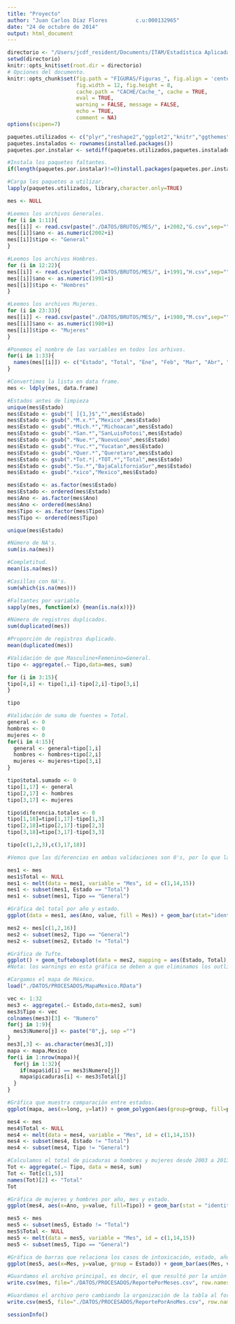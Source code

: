 ```yaml
---
title: "Proyecto"
author: "Juan Carlos Díaz Flores         c.u:000132965"
date: "24 de octubre de 2014"
output: html_document
---
```


```r
directorio <- "/Users/jcdf_resident/Documents/ITAM/Estadística Aplicada I/Proyecto"
setwd(directorio)
knitr::opts_knit$set(root.dir = directorio)
# Opciones del documento.
knitr::opts_chunk$set(fig.path = "FIGURAS/Figuras_", fig.align = 'center',
                      fig.width = 12, fig.height = 8, 
                      cache.path = "CACHE/Cache_", cache = TRUE, 
                      eval = TRUE, 
                      warning = FALSE, message = FALSE,
                      echo = TRUE, 
                      comment = NA)
options(scipen=7)
```

```r
paquetes.utilizados <- c("plyr","reshape2","ggplot2","knitr","ggthemes","scales")
paquetes.instalados <- rownames(installed.packages())
paquetes.por.instalar <- setdiff(paquetes.utilizados,paquetes.instalados)

#Instala los paquetes faltantes.
if(length(paquetes.por.instalar)!=0)install.packages(paquetes.por.instalar)

#Carga los paquetes a utilizar.
lapply(paquetes.utilizados, library,character.only=TRUE)
```

```r
mes <- NULL

#Leemos los archivos Generales.
for (i in 1:11){
mes[[i]] <- read.csv(paste("./DATOS/BRUTOS/MES/", i+2002,"G.csv",sep=""),sep=",", header= TRUE,stringsAsFactors=TRUE)
mes[[i]]$ano <- as.numeric(2002+i)
mes[[i]]$tipo <- "General"
}

#Leemos los archivos Hombres.
for (i in 12:22){
mes[[i]] <- read.csv(paste("./DATOS/BRUTOS/MES/", i+1991,"H.csv",sep=""),sep=",", header= TRUE,stringsAsFactors=TRUE)
mes[[i]]$ano <- as.numeric(1991+i)
mes[[i]]$tipo <- "Hombres"
}

#Leemos los archivos Mujeres.
for (i in 23:33){
mes[[i]] <- read.csv(paste("./DATOS/BRUTOS/MES/", i+1980,"M.csv",sep=""),sep=",", header= TRUE,stringsAsFactors=TRUE)
mes[[i]]$ano <- as.numeric(1980+i)
mes[[i]]$tipo <- "Mujeres"
}

#Ponemos el nombre de las variables en todos los arhivos.
for(i in 1:33){
  names(mes[[i]]) <- c("Estado", "Total", "Ene", "Feb", "Mar", "Abr", "May", "Jun", "Jul", "Ago", "Sep", "Oct", "Nov", "Dic", "Ano", "Tipo") 
}

#Convertimos la lista en data frame.
mes <- ldply(mes, data.frame)
```

```r
#Estados antes de limpieza
unique(mes$Estado)
mes$Estado <- gsub("[ ]{1,}$","",mes$Estado)
mes$Estado <- gsub(".*M.x.*","Mexico",mes$Estado)
mes$Estado <- gsub(".*Mich.*","Michoacan",mes$Estado)
mes$Estado <- gsub(".*San.*","SanLuisPotosi",mes$Estado)
mes$Estado <- gsub(".*Nue.*","NuevoLeon",mes$Estado)
mes$Estado <- gsub(".*Yuc.*","Yucatan",mes$Estado)
mes$Estado <- gsub(".*Quer.*","Queretaro",mes$Estado)
mes$Estado <- gsub(".*Tot.*|.*TOT.*","Total",mes$Estado)
mes$Estado <- gsub(".*Su.*","BajaCaliforniaSur",mes$Estado)
mes$Estado <- gsub(".*xico","Mexico",mes$Estado)

mes$Estado <- as.factor(mes$Estado)
mes$Estado <- ordered(mes$Estado)
mes$Ano <- as.factor(mes$Ano)
mes$Ano <- ordered(mes$Ano)
mes$Tipo <- as.factor(mes$Tipo)
mes$Tipo <- ordered(mes$Tipo)

unique(mes$Estado)
```

```r
#Número de NA's.
sum(is.na(mes))

#Completitud.
mean(is.na(mes))

#Casillas con NA's.
sum(which(is.na(mes)))

#Faltantes por variable.
sapply(mes, function(x) {mean(is.na(x))}) 

#Número de registros duplicados.
sum(duplicated(mes))

#Proporción de registros duplicado.
mean(duplicated(mes))

#Validación de que Masculino+Femenino=General.
tipo <- aggregate(.~ Tipo,data=mes, sum)

for (i in 3:15){
tipo[4,i] <- tipo[1,i]-tipo[2,i]-tipo[3,i]
}

tipo

#Validación de suma de fuentes = Total.
general <- 0
hombres <- 0
mujeres <- 0
for(i in 4:15){
  general <- general+tipo[1,i]
  hombres <- hombres+tipo[2,i]
  mujeres <- mujeres+tipo[3,i]
}

tipo$total.sumado <- 0
tipo[1,17] <- general
tipo[2,17] <- hombres
tipo[3,17] <- mujeres

tipo$diferencia.totales <- 0
tipo[1,18]=tipo[1,17]-tipo[1,3]
tipo[2,18]=tipo[2,17]-tipo[2,3]
tipo[3,18]=tipo[3,17]-tipo[3,3]

tipo[c(1,2,3),c(3,17,18)]

#Vemos que las diferencias en ambas validaciones son 0's, por lo que la información es verídica. La prueba de rangos indica que igual estan estructurados de manera correcta, ninguna fuente proporcionó mas datos que el total reportado.
```

```r
mes1 <- mes
mes1$Total <- NULL
mes1 <- melt(data = mes1, variable = "Mes", id = c(1,14,15)) 
mes1 <- subset(mes1, Estado == "Total")
mes1 <- subset(mes1, Tipo == "General")

#Gráfica del total por año y estado.
ggplot(data = mes1, aes(Ano, value, fill = Mes)) + geom_bar(stat="identity")  + facet_wrap(~ Mes, ncol = 1) + labs(title = "Intoxicación por Picaduras de Alacrán (Población general)", x = "Año", y = "Casos de intoxicación") + theme_bw() + theme(axis.text.x = element_text(angle = 90, hjust = 1, vjust = 0.5), strip.text = element_text(face = "bold"), strip.background = element_blank(), panel.border = element_rect(colour = grey(.90)), axis.ticks = element_line(colour=grey(.90), size = .5), axis.text = element_text(colour=grey(.55)), axis.title = element_text(colour=grey(.45)), legend.key = element_blank()) + guides(fill=FALSE)

mes2 <- mes[c(1,2,16)]
mes2 <- subset(mes2, Tipo == "General")
mes2 <- subset(mes2, Estado != "Total")

#Gráfica de Tufte.
ggplot() + geom_tufteboxplot(data = mes2, mapping = aes(Estado, Total), outlier.shape = NA) + labs(title = "Intoxicación por picadura de alacrán 2003 a 2013", x = "Estado", y = "Casos de intoxicación")  + theme(axis.text.x  = element_text(angle=90, vjust=0.5, size=16)) + coord_cartesian(ylim=c(0,70000))
#Nota: los warnings en esta gráfica se deben a que eliminamos los outliers ya que los boxplots de Tufte no los consideran.

#Cargamos el mapa de México.
load("./DATOS/PROCESADOS/MapaMexico.RData")

vec <- 1:32
mes3 <- aggregate(.~ Estado,data=mes2, sum)
mes3$Tipo <- vec
colnames(mes3)[3] <- "Numero"
for(j in 1:9){
  mes3$Numero[j] <- paste("0",j, sep ="")
}
mes3[,3] <- as.character(mes3[,3])
mapa <- mapa.Mexico
for(i in 1:nrow(mapa)){
  for(j in 1:32){
    if(mapa$id[i] == mes3$Numero[j])
    mapa$picaduras[i] <- mes3$Total[j]
  }
}

#Gráfica que muestra comparación entre estados.
ggplot(mapa, aes(x=long, y=lat)) + geom_polygon(aes(group=group, fill=picaduras), col=NA,lwd=0)  + scale_colour_grey() + scale_y_continuous(breaks = NULL, labels = comma) + scale_x_continuous(breaks = NULL) + xlab("") + ylab("") + theme(panel.background = element_rect(fill = rgb(78/255,179/255,211/255,.1), colour = "white"))+ labs(title = "Intoxicación por Picaduras de Alacrán  2003 a 2013") + guides(fill=guide_legend(title="Casos de Intoxicación"))

mes4 <- mes
mes4$Total <- NULL
mes4 <- melt(data = mes4, variable = "Mes", id = c(1,14,15)) 
mes4 <- subset(mes4, Estado != "Total")
mes4 <- subset(mes4, Tipo != "General")

#Calculamos el total de picaduras a hombres y mujeres desde 2003 a 2013.
Tot <- aggregate(.~ Tipo, data = mes4, sum)
Tot <- Tot[c(1,5)]
names(Tot)[2] <- "Total"
Tot

#Gráfica de mujeres y hombres por año, mes y estado.
ggplot(mes4, aes(x=Ano, y=value, fill=Tipo)) + geom_bar(stat = "identity", position = "dodge") + facet_grid(Mes ~ Estado) + theme(axis.text.x = element_blank()) + labs(title = "Casos de intoxicación Hombres y Mujeres", x = "Año", y = "Casos de intoxicación") + scale_fill_manual(values=c("blue", "red"))

mes5 <- mes
mes5 <- subset(mes5, Estado != "Total")
mes5$Total <- NULL
mes5 <- melt(data = mes5, variable = "Mes", id = c(1,14,15))
mes5 <- subset(mes5, Tipo == "General")

#Gráfica de barras que relaciona los casos de intoxicación, estado, año y mes.
ggplot(mes5, aes(x=Mes, y=value, group = Estado)) + geom_bar(aes(Mes, value, colour = Estado),stat = "identity", position = "identity") + facet_wrap(~ Estado, ncol = 8, nrow = 4) + theme(axis.text.x = element_text(size = rel(.9), angle = 90, hjust = 1)) + theme(legend.position="none") + labs(title = "Gráfica de barras por estado y mes", x = "Mes", y = "Casos de intoxicación")

```

```r
#Guardamos el archivo principal, es decir, el que resultó por la unión de los 33 data frames.
write.csv(mes, file="./DATOS/PROCESADOS/ReportePorMeses.csv", row.names=F)

#Guardamos el archivo pero cambiando la organización de la tabla al formato largo.
write.csv(mes5, file="./DATOS/PROCESADOS/ReportePorAnoMes.csv", row.names=F)
```

```r
sessionInfo()
```
